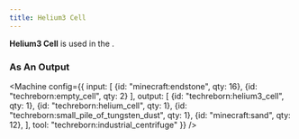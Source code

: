```yaml
---
title: Helium3 Cell
---
```


<ItemImage file="helium3_cell" alt="Helium3 Cell" size="200" />

**Helium3 Cell** is used in the <McItem slug="techreborn:industrial_centrifuge" />.

### As An Output

<Machine config={{
  input: [
    {id: "minecraft:endstone", qty: 16},
    {id: "techreborn:empty_cell", qty: 2}
  ],
  output: [
    {id: "techreborn:helium3_cell", qty: 1},
	{id: "techreborn:helium_cell", qty: 1},
	{id: "techreborn:small_pile_of_tungsten_dust", qty: 1},
	{id: "minecraft:sand", qty: 12},
  ],
  tool: "techreborn:industrial_centrifuge"
}} />